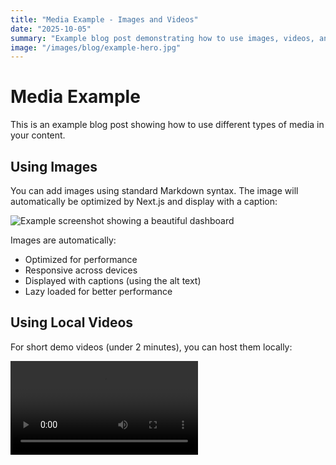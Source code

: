 ```yaml
---
title: "Media Example - Images and Videos"
date: "2025-10-05"
summary: "Example blog post demonstrating how to use images, videos, and YouTube embeds"
image: "/images/blog/example-hero.jpg"
---
```


# Media Example

This is an example blog post showing how to use different types of media in your content.

## Using Images

You can add images using standard Markdown syntax. The image will automatically be optimized by Next.js and display with a caption:

![Example screenshot showing a beautiful dashboard](/images/projects/dashboard-screenshot.png)

Images are automatically:
- Optimized for performance
- Responsive across devices
- Displayed with captions (using the alt text)
- Lazy loaded for better performance

## Using Local Videos

For short demo videos (under 2 minutes), you can host them locally:

<video src="/videos/demos/product-demo.mp4" controls />

You can also add video attributes:

<video 
  src="/videos/demos/background-animation.mp4" 
  autoPlay 
  loop 
  muted 
/>

## Using YouTube Videos

For longer videos or to save bandwidth, embed YouTube videos:

<YouTube id="dQw4w9WgXcQ" title="Example Tutorial Video" />

## Multiple Images

You can add multiple images in a row:

![First image](/images/blog/image-1.jpg)

![Second image](/images/blog/image-2.jpg)

![Third image](/images/blog/image-3.jpg)

## Best Practices

1. **Always optimize images** before adding them to your project
2. **Use descriptive alt text** for accessibility
3. **Keep videos short** (< 2 minutes) or use YouTube
4. **Compress videos** to reasonable file sizes (< 50MB)
5. **Use WebP format** for images when possible

## Conclusion

Now you know how to add rich media to your blog posts and project pages!
